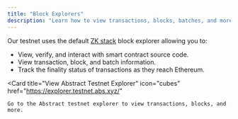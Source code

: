 ```yaml
---
title: "Block Explorers"
description: "Learn how to view transactions, blocks, batches, and more on Abstract block explorers."
---
```


Our testnet uses the default 
[ZK stack](/how-abstract-works/concepts/zk-evms-and-zk-stack.mdx) 
block explorer allowing you to:

- View, verify, and interact with smart contract source code.
- View transaction, block, and batch information.
- Track the finality status of transactions as they reach Ethereum.

<Card
  title="View Abstract Testnet Explorer"
  icon="cubes"
  href="https://explorer.testnet.abs.xyz/"
>
    Go to the Abstract testnet explorer to view transactions, blocks, and more.
</Card>